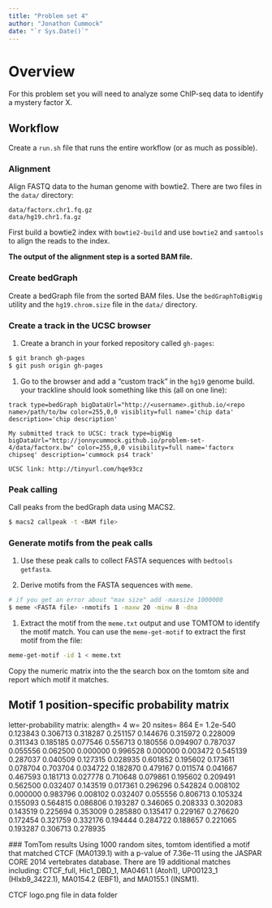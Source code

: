 ```yaml
---
title: "Problem set 4"
author: "Jonathon Cummock"
date: "`r Sys.Date()`"
---
```


# Overview

For this problem set you will need to analyze some ChIP-seq data to
identify a mystery factor X.

## Workflow

Create a `run.sh` file that runs the entire workflow (or as much as possible).

### Alignment

Align FASTQ data to the human genome with bowtie2. There are two files
in the `data/` directory:

```
data/factorx.chr1.fq.gz
data/hg19.chr1.fa.gz
```

First build a bowtie2 index with `bowtie2-build` and use `bowtie2` and `samtools` to align the reads to the index.

**The output of the alignment step is a sorted BAM file.**

### Create bedGraph

Create a bedGraph file from the sorted BAM files. Use the
`bedGraphToBigWig` utility and the `hg19.chrom.size` file in the `data/`
directory.

### Create a track in the UCSC browser

1. Create a branch in your forked repository called `gh-pages`:

```bash
$ git branch gh-pages
$ git push origin gh-pages
```

1. Go to the browser and add a "custom track" in the `hg19` genome build.
your trackline should look something like this (all on one line):

```
track type=bedGraph bigDataUrl="http://<username>.github.io/<repo name>/path/to/bw color=255,0,0 visiblity=full name='chip data' description='chip description'

My submitted track to UCSC: track type=bigWig bigDataUrl="http://jonnycummock.github.io/problem-set-4/data/factorx.bw" color=255,0,0 visibility=full name='factorx chipseq' description='cummock ps4 track'

UCSC link: http://tinyurl.com/hqe93cz
```

### Peak calling

Call peaks from the bedGraph data using MACS2.

```bash
$ macs2 callpeak -t <BAM file>
```


### Generate motifs from the peak calls

1. Use these peak calls to collect FASTA sequences with `bedtools getfasta`.

1. Derive motifs from the FASTA sequences with `meme`.

```bash
# if you get an error about "max size" add -maxsize 1000000
$ meme <FASTA file> -nmotifs 1 -maxw 20 -minw 8 -dna 
```

1. Extract the motif from the `meme.txt` output and use TOMTOM to identify
the motif match. You can use the `meme-get-motif` to extract the first motif from the file:

```bash
meme-get-motif -id 1 < meme.txt
```

Copy the numeric matrix into the the search box on the tomtom site and report which motif it matches.


	Motif 1 position-specific probability matrix
--------------------------------------------------------------------------------
letter-probability matrix: alength= 4 w= 20 nsites= 864 E= 1.2e-540 
 0.123843  0.306713  0.318287  0.251157 
 0.144676  0.315972  0.228009  0.311343 
 0.185185  0.077546  0.556713  0.180556 
 0.094907  0.787037  0.055556  0.062500 
 0.000000  0.996528  0.000000  0.003472 
 0.545139  0.287037  0.040509  0.127315 
 0.028935  0.601852  0.195602  0.173611 
 0.078704  0.703704  0.034722  0.182870 
 0.479167  0.011574  0.041667  0.467593 
 0.181713  0.027778  0.710648  0.079861 
 0.195602  0.209491  0.562500  0.032407 
 0.143519  0.017361  0.296296  0.542824 
 0.008102  0.000000  0.983796  0.008102 
 0.032407  0.055556  0.806713  0.105324 
 0.155093  0.564815  0.086806  0.193287 
 0.346065  0.208333  0.302083  0.143519 
 0.225694  0.353009  0.285880  0.135417 
 0.229167  0.276620  0.172454  0.321759 
 0.332176  0.194444  0.284722  0.188657 
 0.221065  0.193287  0.306713  0.278935
 
 
 ### TomTom results
 Using 1000 random sites, tomtom identified a motif that matched CTCF (MA0139.1) with a p-value of	7.36e-11 using the JASPAR CORE 2014 vertebrates database. There are 19 additional matches including: CTCF_full, Hic1_DBD_1, MA0461.1 (Atoh1), UP00123_1 (Hlxb9_3422.1), MA0154.2 (EBF1), and MA0155.1 (INSM1).
 
CTCF logo.png file in data folder
